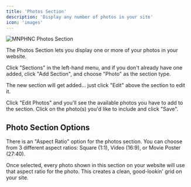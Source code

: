 ```yaml
---
title: 'Photos Section'
description: 'Display any number of photos in your site'
icon: 'images'
---
```


<img
  className="block"
  src="/images/section-photo.png"
  alt="MNPHNC Photos Section"
/>

The Photos Section lets you display one or more of your photos in your website.

Click "Sections" in the left-hand menu, and if you don't already have one added, click "Add Section", and choose "Photo" as the section type.

The new section will get added... just click "Edit" above the section to edit it.

Click "Edit Photos" and you'll see the available photos you have to add to the section. Click on the photo(s) you'd like to include and click "Save".

## Photo Section Options

There is an "Aspect Ratio" option for the photos section. You can choose from 3 different aspect ratios: Square (1:1), Video (16:9), or Movie Poster (27:40).

Once selected, every photo shown in this section on your website will use that aspect ratio for the photo. This creates a clean, good-lookin' grid on your site.